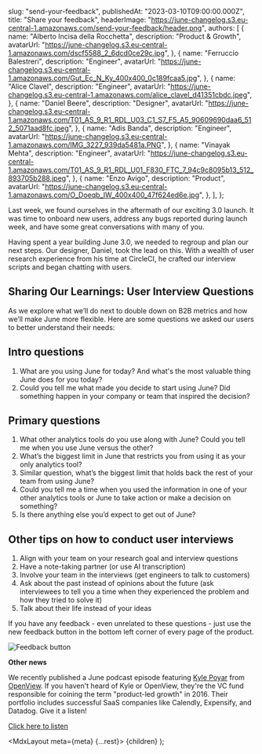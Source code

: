 
  slug: "send-your-feedback",
  publishedAt: "2023-03-10T09:00:00.000Z",
  title: "Share your feedback",
  headerImage: "https://june-changelog.s3.eu-central-1.amazonaws.com/send-your-feedback/header.png",
  authors: [
    {
      name: "Alberto Incisa della Rocchetta",
      description: "Product & Growth",
      avatarUrl: "https://june-changelog.s3.eu-central-1.amazonaws.com/dscf5588_2_6dcd0ce29c.jpg",
    },
    {
      name: "Ferruccio Balestreri",
      description: "Engineer",
      avatarUrl:
        "https://june-changelog.s3.eu-central-1.amazonaws.com/Gut_Ec_N_Ky_400x400_0c189fcaa5.jpg",
    },
    {
      name: "Alice Clavel",
      description: "Engineer",
      avatarUrl:
        "https://june-changelog.s3.eu-central-1.amazonaws.com/alice_clavel_d41351cbdc.jpeg",
    },
    {
      name: "Daniel Beere",
      description: "Designer",
      avatarUrl:
        "https://june-changelog.s3.eu-central-1.amazonaws.com/T01_AS_9_R1_RDL_U03_C1_S7_F5_A5_90609690daa6_512_5071aad8fc.jpeg",
    },
    {
      name: "Adis Banda",
      description: "Engineer",
      avatarUrl: "https://june-changelog.s3.eu-central-1.amazonaws.com/IMG_3227_939da5481a.PNG",
    },
    {
      name: "Vinayak Mehta",
      description: "Engineer",
      avatarUrl:
        "https://june-changelog.s3.eu-central-1.amazonaws.com/T01_AS_9_R1_RDL_U01_F830_FTC_7_94c9c8095b13_512_893705b288.jpeg",
    },
    {
      name: "Enzo Avigo",
      description: "Product",
      avatarUrl:
        "https://june-changelog.s3.eu-central-1.amazonaws.com/O_Doeqb_IW_400x400_47f624ed6e.jpg",
    },
  ],
};

Last week, we found ourselves in the aftermath of our exciting 3.0 launch. It was time to onboard new users, address any bugs reported during launch week, and have some great conversations with many of you.

Having spent a year building June 3.0, we needed to regroup and plan our next steps. Our designer, Daniel, took the lead on this. With a wealth of user research experience from his time at CircleCI, he crafted our interview scripts and began chatting with users.

## Sharing Our Learnings: User Interview Questions

As we explore what we’ll do next to double down on B2B metrics and how we’ll make June more flexible. Here are some questions we asked our users to better understand their needs:

## Intro questions

1. What are you using June for today? And what's the most valuable thing June does for you today?
2. Could you tell me what made you decide to start using June? Did something happen in your company or team that inspired the decision?

## Primary questions

1. What other analytics tools do you use along with June? Could you tell me when you use June versus the other?
2. What’s the biggest limit in June that restricts you from using it as your only analytics tool?
3. Similar question, what’s the biggest limit that holds back the rest of your team from using June?
4. Could you tell me a time when you used the information in one of your other analytics tools or June to take action or make a decision on something?
5. Is there anything else you’d expect to get out of June?

## Other tips on how to conduct user interviews

1. Align with your team on your research goal and interview questions
2. Have a note-taking partner (or use AI transcription)
3. Involve your team in the interviews (get engineers to talk to customers)
4. Ask about the past instead of opinions about the future (ask interviewees to tell you a time when they experienced the problem and how they tried to solve it)
5. Talk about their life instead of your ideas

If you have any feedback - even unrelated to these questions - just use the new feedback button in the bottom left corner of every page of the product.

![Feedback button](https://june-changelog.s3.eu-central-1.amazonaws.com/send-your-feedback/feedback-button.png)

**Other news**

We recently published a June podcast episode featuring [Kyle Poyar](https://www.linkedin.com/in/kyle-poyar/) from [OpenView](https://openviewpartners.com/). If you haven't heard of Kyle or OpenView, they're the VC fund responsible for coining the term "product-led growth" in 2016. Their portfolio includes successful SaaS companies like Calendly, Expensify, and Datadog. Give it a listen!

[Click here to listen](https://spotify.link/Sw6xgDQzbyb)

  <MdxLayout meta={meta} {...rest}>
    {children}
  </MdxLayout>
);
